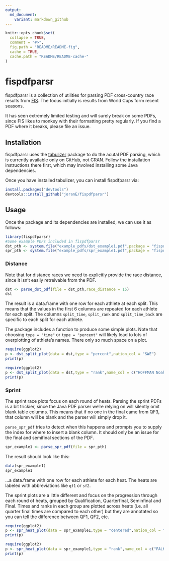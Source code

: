 ```yaml
---
output:
  md_document:
    variant: markdown_github
---
```


<!-- README.md is generated from README.Rmd. Please edit that file -->

```r
knitr::opts_chunk$set(
  collapse = TRUE,
  comment = "#>",
  fig.path = "README/README-fig",
  cache = TRUE,
  cache.path = "README/README-cache-"
)
```

# fispdfparsr

fispdfparsr is a collection of utilities for parsing PDF cross-country race results from [FIS](http://data.fis-ski.com). The
focus initially is results from World Cups form recent seasons.

It has seen extremely limited testing and will surely break on some PDFs, since FIS likes to monkey with their formatting
pretty regularly. If you find a PDF where it breaks, please file an issue.

## Installation

fispdfparsr uses the [tabulizer](https://github.com/ropenscilabs/tabulizer) package to do the acutal PDF parsing, which is currently
available only on GitHub, not CRAN. Follow the installation instructions there first, which may involved installing some Java dependencies.

Once you have installed tabulizer, you can install fispdfparsr via:

```r
install.packages("devtools")
devtools::install_github("joranE/fispdfparsr")
```
## Usage

Once the package and its dependencies are installed, we can use it as follows:

```r
library(fispdfparsr)
#Some example PDFs included in fispdfparsr
dst_pth <- system.file("example_pdfs/dst_example1.pdf",package = "fispdfparsr")
spr_pth <- system.file("example_pdfs/spr_example1.pdf",package = "fispdfparsr")
```

### Distance

Note that for distance races we need to explicitly provide the race distance,
since it isn't easily retreivable from the PDF.

```r
dst <- parse_dst_pdf(file = dst_pth,race_distance = 15)
dst
```

The result is a data.frame with one row for each athlete at each split. This means that the values in the first
6 columns are repeated for each athlete for each split. The columns `split_time`, `split_rank` and `split_time_back`
are specific to each split for each athlete.

The package includes a function to produce some simple plots. Note that choosing `type = "time"` or
`type = "percent"` will likely lead to lots of overplotting of athlete's names. There only so much space on a plot.

```r
require(ggplot2)
p <- dst_split_plot(data = dst,type = "percent",nation_col = "SWE")
print(p)
```

```r
require(ggplot2)
p <- dst_split_plot(data = dst,type = "rank",name_col = c("HOFFMAN Noah","HARVEY Alex"))
print(p)
```

### Sprint

The sprint race plots focus on each round of heats. Parsing the sprint PDFs is a bit trickier,
since the Java PDF parser we're relying on will silently omit blank table columns. This means that
if no one in the final came from QF3, that column will be blank and the parser will simply drop it.

`parse_spr_pdf` tries to detect when this happens and prompts you to supply the index for where to insert 
a blank column. It should only be an issue for the final and semifinal sections of the PDF.

```r
spr_example1 <- parse_spr_pdf(file = spr_pth)
```

The result should look like this:

```r
data(spr_example1)
spr_example1
```

...a data.frame with one row for each athlete for each heat. The heats are labeled with abbreviations like `qf1` 
or `sf2`.

The sprint plots are a little different and focus on the progression through each round of heats, grouped by
Qualification, Quarterfinal, Seminfinal and Final. Times and ranks in each group are plotted across heats (i.e. all
quarter final times are compared to each other) but they are annotated so you can tell the difference between QF1, QF2,
etc.

```r
require(ggplot2)
p <- spr_heat_plot(data = spr_example1,type = "centered",nation_col = "SWE")
print(p)
```

```r
require(ggplot2)
p <- spr_heat_plot(data = spr_example1,type = "rank",name_col = c("FALK Hanna","HAGA Ragnhild"))
print(p)
```
